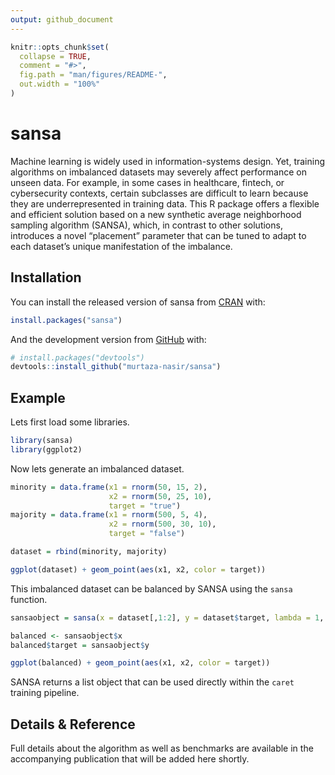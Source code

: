 ```yaml
---
output: github_document
---
```


<!-- README.md is generated from README.Rmd. Please edit that file -->

```r
knitr::opts_chunk$set(
  collapse = TRUE,
  comment = "#>",
  fig.path = "man/figures/README-",
  out.width = "100%"
)
```

# sansa

<!-- badges: start -->

<!-- badges: end -->

Machine learning is widely used in information-systems design. Yet, training algorithms on imbalanced datasets may severely affect performance on unseen data. For example, in some cases in healthcare, fintech, or cybersecurity contexts, certain subclasses are difficult to learn because they are underrepresented in training data. This R package offers a flexible and efficient solution based on a new synthetic average neighborhood sampling algorithm (SANSA), which, in contrast to other solutions, introduces a novel “placement” parameter that can be tuned to adapt to each dataset’s unique manifestation of the imbalance.

## Installation

You can install the released version of sansa from [CRAN](https://CRAN.R-project.org) with:

``` r
install.packages("sansa")
```

And the development version from [GitHub](https://github.com/) with:

``` r
# install.packages("devtools")
devtools::install_github("murtaza-nasir/sansa")
```

## Example

Lets first load some libraries.

```r
library(sansa)
library(ggplot2)

```

Now lets generate an imbalanced dataset.

```r

minority = data.frame(x1 = rnorm(50, 15, 2),
                      x2 = rnorm(50, 25, 10),
                      target = "true")
majority = data.frame(x1 = rnorm(500, 5, 4),
                      x2 = rnorm(500, 30, 10),
                      target = "false")

dataset = rbind(minority, majority)

ggplot(dataset) + geom_point(aes(x1, x2, color = target))
```

This imbalanced dataset can be balanced by SANSA using the `sansa` function.

```r
sansaobject = sansa(x = dataset[,1:2], y = dataset$target, lambda = 1, ksel = 3)

balanced <- sansaobject$x
balanced$target = sansaobject$y

ggplot(balanced) + geom_point(aes(x1, x2, color = target))
```

SANSA returns a list object that can be used directly within the `caret` training pipeline.

## Details & Reference

Full details about the algorithm as well as benchmarks are available in the accompanying publication that will be added here shortly. 
